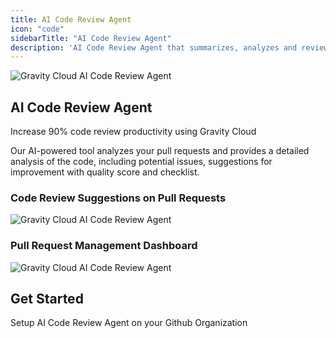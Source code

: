 ```yaml
---
title: AI Code Review Agent
icon: "code"
sidebarTitle: "AI Code Review Agent"
description: 'AI Code Review Agent that summarizes, analyzes and reviews your Pull Requests to detect issues, code smells and security vulnerabilities with fixes'
---
```


<img
  className="block"
  src="https://res.cloudinary.com/dor5uewzz/image/upload/v1737611769/public/webite/my_dashboard_rlofwz.webp"
  alt="Gravity Cloud AI Code Review Agent"
/>

## AI Code Review Agent

<Note>Increase 90% code review productivity using Gravity Cloud</Note>

Our AI-powered tool analyzes your pull requests and provides a detailed analysis of the code, including potential issues, suggestions for improvement with quality score and checklist.

### Code Review Suggestions on Pull Requests

<img
  className="block"
  src="https://res.cloudinary.com/dor5uewzz/image/upload/v1739520714/code-review-2_xoqnxe.png"
  alt="Gravity Cloud AI Code Review Agent"
/>

### Pull Request Management Dashboard

<img
  className="block"
  src="https://res.cloudinary.com/dor5uewzz/image/upload/v1739520714/code-review-1_q3peuk.png"
  alt="Gravity Cloud AI Code Review Agent"
/>

## Get Started

<CardGroup cols={2}>
  <Card
    title="Setup AI Code Review Agent"
    icon="github"
    href="/quickstart-ai-code-review-agent"
  >
    Setup AI Code Review Agent on your Github Organization
  </Card>
</CardGroup>
